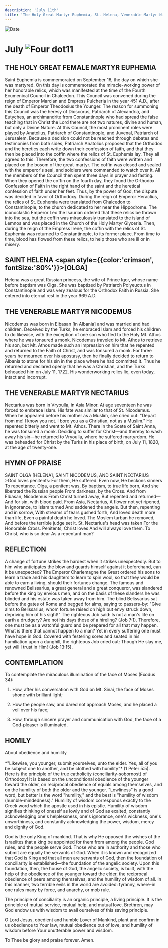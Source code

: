```yaml
---
description: 'July 11th'
title: 'The Holy Great Martyr Euphemia, St. Helena, Venerable Martyr Nicodemus, Venerable Martyr Nectarius'
---
```


<RunningHead />
<Image src="/title-imprint.png" height={68} width={50} alt="Date" className="title-imprint"/>

# <div id="date">July <Image className="four-dot" src="/four-dot.png" height={15} width={15} alt="Four dot" />11</div>

## THE HOLY GREAT FEMALE MARTYR EUPHEMIA

Saint Euphemia is commemorated on September 16, the day on which she was martyred. On this day is commemorated the miracle-working power of her honorable relics, which was manifested at the time of the Fourth Ecumenical Council in Chalcedon. This Council was convened during the reign of Emperor Marcian and Empress Pulcheria in the year 451 A.D., after the death of Emperor Theodosius the Younger. The reason for summoning this Council was the heresy of Dioscorus, Patriarch of Alexandria, and Eutyches, an archimandrite from Constantinople who had spread the false teaching that in Christ the Lord there are not two natures, divine and human, but only a Divine Nature. At this Council, the most prominent roles were played by Anatolius, Patriarch of Constantinople, and Juvenal, Patriarch of Jerusalem. Because a decision could not be reached through debates and testimonies from both sides, Patriarch Anatolius proposed that the Orthodox and the heretics each write down their confession of faith, and that they then be placed into the coffin where the relics of St. Euphemia lay. They all agreed to this. Therefore, the two confessions of faith were written and placed on the bosom of the great-martyr. The coffin was closed and sealed with the emperor's seal, and soldiers were commanded to watch over it. All the members of the Council then spent three days in prayer and fasting. When they opened the coffin on the fourth day, they found the Orthodox Confession of Faith in the right hand of the saint and the heretical confession of faith under her feet. Thus, by the power of God, the dispute was decided in favor of Orthodoxy. During the reign of Emperor Heraclius, the relics of St. Euphemia were translated from Chalcedon to Constantinople, to the church dedicated to her near the Hippodrome. The iconoclastic Emperor Leo the Isaurian ordered that these relics be thrown into the sea, but the coffin was miraculously translated to the island of Lemnos and was placed in the Church of the Holy Martyr Glyceria. Then, during the reign of the Empress Irene, the coffin with the relics of St. Euphemia was returned to Constantinople, to its former place. From time to time, blood has flowed from these relics, to help those who are ill or in misery.

## SAINT HELENA <span style={{color:'crimson', fontSize:'80%'}}>[OLGA]</span>

Helena was a great Russian princess, the wife of Prince Igor, whose name before baptism was Olga. She was baptized by Patriarch Polyeuctus in Constantinople and was very zealous for the Orthodox Faith in Russia. She entered into eternal rest in the year 969 A.D.

## THE VENERABLE MARTYR NICODEMUS

Nicodemus was born in Elbasan [in Albania] and was married and had children. Deceived by the Turks, he embraced Islam and forced his children to do likewise, with the exception of one son who fled to the Holy Mt. Athos where he was tonsured a monk. Nicodemus traveled to Mt. Athos to retrieve his son, but Mt. Athos made such an impression on him that he repented and returned to the Faith of Christ, and was tonsured a monk. For three years he mourned over his apostasy, then he finally decided to return to Albania to atone for his sin in the place where he had committed it. Thus he returned and declared openly that he was a Christian, and the Turks beheaded him on July 11, 1722. His wonderworking relics lie, even today, intact and incorrupt.

## THE VENERABLE MARTYR NECTARIUS

Nectarius was born in Vryoulla, in Asia Minor. At age seventeen he was forced to embrace Islam. His fate was similar to that of St. Nicodemus. When he appeared before his mother as a Muslim, she cried out: "Depart from me! I know you not. I bore you as a Christian, not as a Muslim." He repented bitterly and went to Mt. Athos. There in the Scete of Saint Anna, he was tonsured a monk. Deciding to suffer for Christ—and thereby to wash away his sin—he returned to Vryoulla, where he suffered martyrdom. He was beheaded for Christ by the Turks in his place of birth, on July 11, 1820, at the age of twenty-one.


## HYMN OF PRAISE
<div style={{textAlign:'center', color:'crimson', fontWeight:'bold'}}>
SAINT OLGA [HELENA], SAINT NICODEMUS, AND SAINT NECTARIUS
</div>
>God loves penitents:  
For them, He suffered.  
Even now, He beckons sinners  
To repentance.  
Olga, a penitent was,  
By baptism, to true life born,  
And she liberated the Russian people  
From darkness, by the Cross.  
And from Elbasan, Nicodemus  
From Christ turned away,  
But repented and returned—  
And for sin, with blood paid.  
From Asia, Nectarius,  
A flower not yet ripened,  
In ignorance, to Islam turned  
And saddened the angels.  
But then, repenting and in sorrow,  
With streams of tears gushed forth,  
And loved death more than life,  
Even a painful death he loved.  
The Moslem turban he removed,  
And before the terrible judge set it.  
St. Nectarius's head was taken  
For the Honorable Cross.  
Penitents, Christ loves  
And will always love them.  
To Christ, who is so dear  
As a repentant man?  


## REFLECTION

A change of fortune strikes the hardest when it strikes unexpectedly. But to him who anticipates the blow and guards himself against it beforehand, can it be unexpected? The Emperor Charlemagne the Great ordered his sons to learn a trade and his daughters to learn to spin wool, so that they would be able to earn a living, should their fortunes change. The famous and renowned Belissarius, a great general and a great conqueror, was slandered before the king by envious men, and on the basis of these slanders he was blinded and his estate was taken away from him. The blind Belissarius sat before the gates of Rome and begged for alms, saying to passers-by: "Give alms to Belissarius, whom fortune raised on high but envy struck down, depriving him of his sight!" The righteous Job said: Is not a man's life on earth a drudgery? Are not his days those of a hireling? (Job 7:1). Therefore, one must be as a watchful guard and be prepared for all that may happen. What is there that cannot happen to a man? Yet in every suffering one must have hope in God. Covered with festering sores and seated in his humiliation upon a dunghill, the righteous Job cried out: Though He slay me, yet will I trust in Him! (Job 13:15).


## CONTEMPLATION

To contemplate the miraculous illumination of the face of Moses (Exodus 34):

1. How, after his conversation with God on Mt. Sinai, the face of Moses shone with brilliant light;

2. How the people saw, and dared not approach Moses, and he placed a veil over his face;

3. How, through sincere prayer and communication with God, the face of a God-pleaser is illuminated.


## HOMILY
<div style={{textAlign:'center', color:'crimson', fontWeight:'bold'}}>
About obedience and humility
</div>
<br />
<div style={{textAlign:'right'}}>
*"Likewise, you younger, submit yourselves, unto the elder. Yes, all of you be subject one to another, and be clothed with humility"* (1 Peter 5:5).
</div>
Here is the principle of the true catholicity (conciliarity-sobornost) of Orthodoxy! It is based on the unconditional obedience of the younger toward the older, on reciprocal obedience of equals among themselves, and on the humility of both the older and the younger. "Lowliness" is a good word, but better is the word "humility," and the best is "humility of wisdom (humble-mindedness)." Humility of wisdom corresponds exactly to the Greek word which the apostle used in his epistle. Humility of wisdom signifies thinking of oneself as lowly and of God as exalted, constantly acknowledging one's helplessness, one's ignorance, one's wickness, one's unworthiness, and constantly acknowledging the power, wisdom, mercy and dignity of God.

God is the only King of mankind. That is why He opposed the wishes of the Israelites that a king be appointed for them from among the people. God rules, and the people serve God. Those who are in authority and those who submit are equally the servants of God. When it is known and recognized that God is King and that all men are servants of God, then the foundation of conciliarity is established—the foundation of the angelic society. Upon this foundation, then, the house of God, the angelic society, is built, with the help of the obedience of the younger toward the elder, the reciprocal obedience of peers among themselves, and the humility of wisdom of all. In this manner, two terrible evils in the world are avoided: tyranny, where-in one rules many by force, and anarchy, or mob rule.

The principle of conciliarity is an organic principle, a living principle. It is the principle of mutual service, mutual help, and mutual love. Brethren, may God endow us with wisdom to avail ourselves of this saving principle.

O Lord Jesus, obedient and humble Lover of Mankind, plant and confirm in us obedience to Your law, mutual obedience out of love, and humility of wisdom before Your unutterable power and wisdom.

To Thee be glory and praise forever. Amen.

